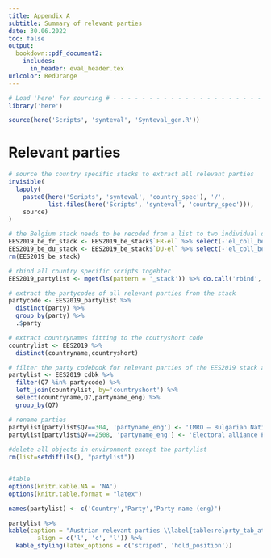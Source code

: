 ```yaml
---
title: Appendix A 
subtitle: Summary of relevant parties 
date: 30.06.2022
toc: false
output: 
  bookdown::pdf_document2:
    includes:
      in_header: eval_header.tex
urlcolor: RedOrange
---
```


```r

# Load 'here' for sourcing # - - - - - - - - - - - - - - - - - - - - - - - - - - - - - - #
library('here')

source(here('Scripts', 'synteval', 'Synteval_gen.R'))

```


# Relevant parties
```r

# source the country specific stacks to extract all relevant parties
invisible(
  lapply(
    paste0(here('Scripts', 'synteval', 'country_spec'), '/',
           list.files(here('Scripts', 'synteval', 'country_spec'))),
    source)
)

# the Belgium stack needs to be recoded from a list to two individual dataframes in order to rbind all country specific scripts into one dataframe
EES2019_be_fr_stack <- EES2019_be_stack$`FR-el` %>% select(-'el_coll_be')
EES2019_be_du_stack <- EES2019_be_stack$`DU-el` %>% select(-'el_coll_be')
rm(EES2019_be_stack)

# rbind all country specific scripts togehter
EES2019_partylist <- mget(ls(pattern = '_stack')) %>% do.call('rbind',.)

# extract the partycodes of all relevant parties from the stack
partycode <- EES2019_partylist %>%
  distinct(party) %>%
  group_by(party) %>%
  .$party

# extract countrynames fitting to the coutryshort code
countrylist <- EES2019 %>% 
  distinct(countryname,countryshort) 

# filter the party codebook for relevant parties of the EES2019 stack and merge with countrynames
partylist <- EES2019_cdbk %>%
  filter(Q7 %in% partycode) %>%
  left_join(countrylist, by='countryshort') %>%
  select(countryname,Q7,partyname_eng) %>%
  group_by(Q7)

# rename parties
partylist[partylist$Q7==304, 'partyname_eng'] <- 'IMRO – Bulgarian National Movement'
partylist[partylist$Q7==2508, 'partyname_eng'] <- 'Electoral alliance Progressive Slovakia and TOGEHTER - Civic Democracy'
  
#delete all objects in environment except the partylist  
rm(list=setdiff(ls(), "partylist"))


#table
options(knitr.kable.NA = 'NA')
options(knitr.table.format = "latex")

names(partylist) <- c('Country','Party','Party name (eng)')

partylist %>%
kable(caption = "Austrian relevant parties \\label{table:relprty_tab_at}", booktabs = T, longtable = T,
        align = c('l', 'c', 'l')) %>% 
  kable_styling(latex_options = c('striped', 'hold_position'))


```
